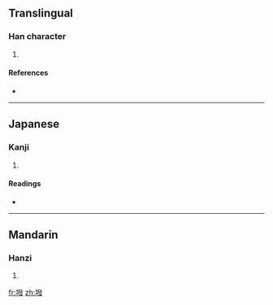 ==Translingual==

===Han character===
{{Han char|rn=32|rad=土|as=12|sn=15|four=|canj=土弓人水 (GNOE)}}

# {{defn|Han|sort=土12}}

====References====
* {{Han ref|kx=0238.340|dkj=05463|dj=0477.190|hdz=10490.030|uh=58A2|ud=22690}}

----

==Japanese==

===Kanji===
{{ja-kanji|grade=|rs=土12}}

# {{defn|Japanese|sort=土12}}

====Readings====
* {{ja-readings|on=[[はつ]] (hatsu), [[はい]] (hai)|kun=}}

----

==Mandarin==

===Hanzi===
{{cmn-hanzi|pin=[[bá]] ([[ba2]])|wg=pa<sup>2</sup>}}

# {{defn|Mandarin|sort=土12}}

[[fr:墢]]
[[zh:墢]]